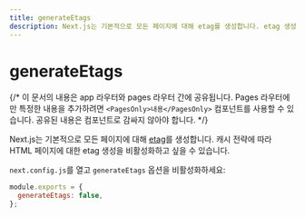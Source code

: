 ```yaml
---
title: generateEtags
description: Next.js는 기본적으로 모든 페이지에 대해 etag를 생성합니다. etag 생성을 비활성화하는 방법에 대해 자세히 알아보세요.
---
```


# generateEtags

{/* 이 문서의 내용은 app 라우터와 pages 라우터 간에 공유됩니다. Pages 라우터에만 특정한 내용을 추가하려면 `<PagesOnly>내용</PagesOnly>` 컴포넌트를 사용할 수 있습니다. 공유된 내용은 컴포넌트로 감싸지 않아야 합니다. */}

Next.js는 기본적으로 모든 페이지에 대해 [etag](https://en.wikipedia.org/wiki/HTTP_ETag)를 생성합니다. 캐시 전략에 따라 HTML 페이지에 대한 etag 생성을 비활성화하고 싶을 수 있습니다.

`next.config.js`를 열고 `generateEtags` 옵션을 비활성화하세요:

```js filename="next.config.js"
module.exports = {
  generateEtags: false,
};
```
